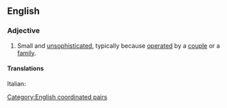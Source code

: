 {{also|mom and pop}}
==English==

===Adjective===
{{en-adj|-|head=[[mom]]-[[and]]-[[pop]]}}

# {{lb|en|US|Canada}} {{q|typically of a [[business]]}} Small and [[unsophisticated]], typically because [[operated]] by a [[couple]] or a [[family]].
#: {{ux|en|'''Mom-and-pop''' diners are disappearing from American streets and being replaced by bland corporate giants.}}

====Translations====
{{trans-top|small and unsophisticated because run by a couple}}
Italian: {{t|it|[[a]] [[conduzione]] [[familiare]]}}
{{trans-mid}}
{{trans-bottom}}

[[Category:English coordinated pairs]]